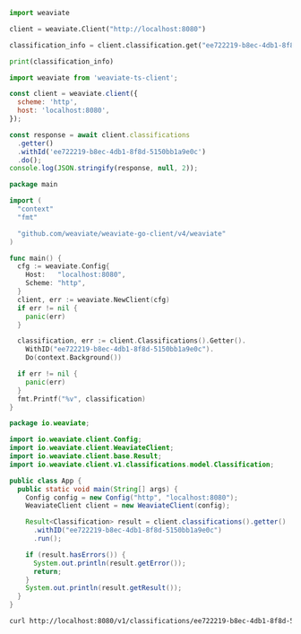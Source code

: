 
<Tabs groupId="languages">
<TabItem value="py" label="Python Client v4">

<PythonV4Classification/>

</TabItem>
<TabItem value="py3" label="Python Client v3">

```python
import weaviate

client = weaviate.Client("http://localhost:8080")

classification_info = client.classification.get("ee722219-b8ec-4db1-8f8d-5150bb1a9e0c")

print(classification_info)
```

</TabItem>
<TabItem value="js" label="JS/TS Client v2">

```js
import weaviate from 'weaviate-ts-client';

const client = weaviate.client({
  scheme: 'http',
  host: 'localhost:8080',
});

const response = await client.classifications
  .getter()
  .withId('ee722219-b8ec-4db1-8f8d-5150bb1a9e0c')
  .do();
console.log(JSON.stringify(response, null, 2));
```

</TabItem>
<TabItem value="go" label="Go">

```go
package main

import (
  "context"
  "fmt"

  "github.com/weaviate/weaviate-go-client/v4/weaviate"
)

func main() {
  cfg := weaviate.Config{
    Host:   "localhost:8080",
    Scheme: "http",
  }
  client, err := weaviate.NewClient(cfg)
  if err != nil {
    panic(err)
  }

  classification, err := client.Classifications().Getter().
    WithID("ee722219-b8ec-4db1-8f8d-5150bb1a9e0c").
    Do(context.Background())

  if err != nil {
    panic(err)
  }
  fmt.Printf("%v", classification)
}
```

</TabItem>
<TabItem value="java" label="Java">

```java
package io.weaviate;

import io.weaviate.client.Config;
import io.weaviate.client.WeaviateClient;
import io.weaviate.client.base.Result;
import io.weaviate.client.v1.classifications.model.Classification;

public class App {
  public static void main(String[] args) {
    Config config = new Config("http", "localhost:8080");
    WeaviateClient client = new WeaviateClient(config);

    Result<Classification> result = client.classifications().getter()
      .withID("ee722219-b8ec-4db1-8f8d-5150bb1a9e0c")
      .run();

    if (result.hasErrors()) {
      System.out.println(result.getError());
      return;
    }
    System.out.println(result.getResult());
  }
}
```

</TabItem>
<TabItem value="curl" label="Curl">

```bash
curl http://localhost:8080/v1/classifications/ee722219-b8ec-4db1-8f8d-5150bb1a9e0c
```

</TabItem>
</Tabs>
